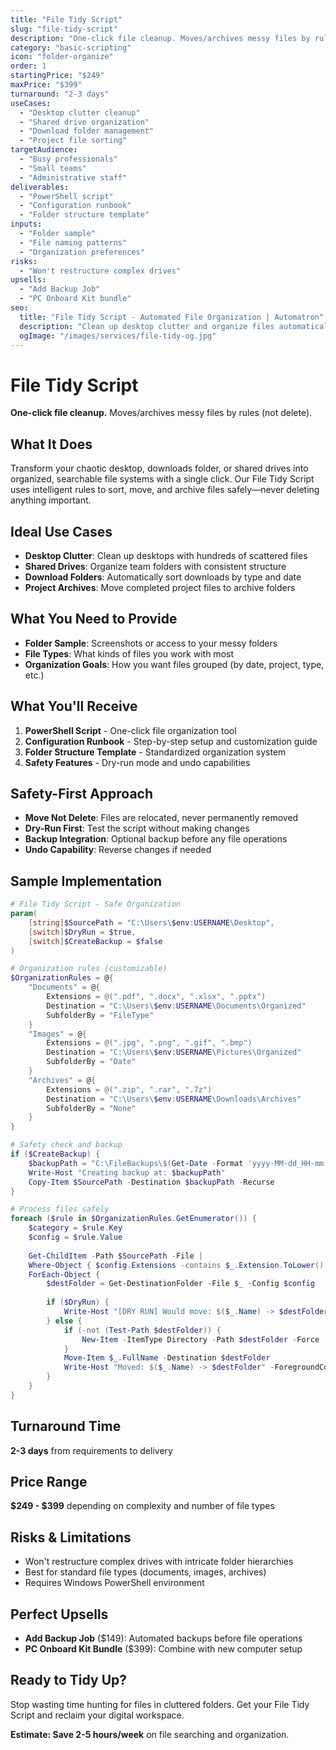 ```yaml
---
title: "File Tidy Script"
slug: "file-tidy-script"
description: "One-click file cleanup. Moves/archives messy files by rules (not delete)."
category: "basic-scripting"
icon: "folder-organize"
order: 1
startingPrice: "$249"
maxPrice: "$399"
turnaround: "2-3 days"
useCases:
  - "Desktop clutter cleanup"
  - "Shared drive organization"
  - "Download folder management"
  - "Project file sorting"
targetAudience:
  - "Busy professionals"
  - "Small teams"
  - "Administrative staff"
deliverables:
  - "PowerShell script"
  - "Configuration runbook"
  - "Folder structure template"
inputs:
  - "Folder sample"
  - "File naming patterns"
  - "Organization preferences"
risks:
  - "Won't restructure complex drives"
upsells:
  - "Add Backup Job"
  - "PC Onboard Kit bundle"
seo:
  title: "File Tidy Script - Automated File Organization | Automatron"
  description: "Clean up desktop clutter and organize files automatically. Safe move-not-delete approach. Starting at $249."
  ogImage: "/images/services/file-tidy-og.jpg"
---
```


# File Tidy Script

**One-click file cleanup.** Moves/archives messy files by rules (not delete).

## What It Does

Transform your chaotic desktop, downloads folder, or shared drives into organized, searchable file systems with a single click. Our File Tidy Script uses intelligent rules to sort, move, and archive files safely—never deleting anything important.

## Ideal Use Cases

- **Desktop Clutter**: Clean up desktops with hundreds of scattered files
- **Shared Drives**: Organize team folders with consistent structure
- **Download Folders**: Automatically sort downloads by type and date
- **Project Archives**: Move completed project files to archive folders

## What You Need to Provide

- **Folder Sample**: Screenshots or access to your messy folders
- **File Types**: What kinds of files you work with most
- **Organization Goals**: How you want files grouped (by date, project, type, etc.)

## What You'll Receive

1. **PowerShell Script** - One-click file organization tool
2. **Configuration Runbook** - Step-by-step setup and customization guide
3. **Folder Structure Template** - Standardized organization system
4. **Safety Features** - Dry-run mode and undo capabilities

## Safety-First Approach

- **Move Not Delete**: Files are relocated, never permanently removed
- **Dry-Run First**: Test the script without making changes
- **Backup Integration**: Optional backup before any file operations
- **Undo Capability**: Reverse changes if needed

## Sample Implementation

```powershell
# File Tidy Script - Safe Organization
param(
    [string]$SourcePath = "C:\Users\$env:USERNAME\Desktop",
    [switch]$DryRun = $true,
    [switch]$CreateBackup = $false
)

# Organization rules (customizable)
$OrganizationRules = @{
    "Documents" = @{
        Extensions = @(".pdf", ".docx", ".xlsx", ".pptx")
        Destination = "C:\Users\$env:USERNAME\Documents\Organized"
        SubfolderBy = "FileType"
    }
    "Images" = @{
        Extensions = @(".jpg", ".png", ".gif", ".bmp")
        Destination = "C:\Users\$env:USERNAME\Pictures\Organized"
        SubfolderBy = "Date"
    }
    "Archives" = @{
        Extensions = @(".zip", ".rar", ".7z")
        Destination = "C:\Users\$env:USERNAME\Downloads\Archives"
        SubfolderBy = "None"
    }
}

# Safety check and backup
if ($CreateBackup) {
    $backupPath = "C:\FileBackups\$(Get-Date -Format 'yyyy-MM-dd_HH-mm')"
    Write-Host "Creating backup at: $backupPath"
    Copy-Item $SourcePath -Destination $backupPath -Recurse
}

# Process files safely
foreach ($rule in $OrganizationRules.GetEnumerator()) {
    $category = $rule.Key
    $config = $rule.Value
    
    Get-ChildItem -Path $SourcePath -File | 
    Where-Object { $config.Extensions -contains $_.Extension.ToLower() } |
    ForEach-Object {
        $destFolder = Get-DestinationFolder -File $_ -Config $config
        
        if ($DryRun) {
            Write-Host "[DRY RUN] Would move: $($_.Name) -> $destFolder" -ForegroundColor Yellow
        } else {
            if (-not (Test-Path $destFolder)) {
                New-Item -ItemType Directory -Path $destFolder -Force | Out-Null
            }
            Move-Item $_.FullName -Destination $destFolder
            Write-Host "Moved: $($_.Name) -> $destFolder" -ForegroundColor Green
        }
    }
}
```

## Turnaround Time

**2-3 days** from requirements to delivery

## Price Range

**$249 - $399** depending on complexity and number of file types

## Risks & Limitations

- Won't restructure complex drives with intricate folder hierarchies
- Best for standard file types (documents, images, archives)
- Requires Windows PowerShell environment

## Perfect Upsells

- **Add Backup Job** ($149): Automated backups before file operations
- **PC Onboard Kit Bundle** ($399): Combine with new computer setup

## Ready to Tidy Up?

Stop wasting time hunting for files in cluttered folders. Get your File Tidy Script and reclaim your digital workspace.

**Estimate: Save 2-5 hours/week** on file searching and organization.